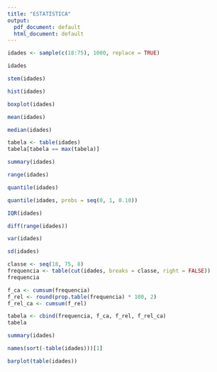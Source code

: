 ```yaml
---
title: "ESTATÍSTICA"
output:
  pdf_document: default
  html_document: default
---
```


```r
idades <- sample(c(18:75), 1000, replace = TRUE)
```

```r
idades
```

```r
stem(idades)
```

```r
hist(idades)
```

```r
boxplot(idades)
```
```r
mean(idades)
```

```r
median(idades)
```

```r
tabela <- table(idades)
tabela[tabela == max(tabela)]
```
```r
summary(idades)
```

```r
range(idades)
```

```r
quantile(idades)
```

```r
quantile(idades, probs = seq(0, 1, 0.10))
```
```r
IQR(idades)
```
```r
diff(range(idades))
```
```r
var(idades)
```
```r
sd(idades)
```

```r
classe <- seq(18, 75, 8)
frequencia <- table(cut(idades, breaks = classe, right = FALSE))
frequencia
```

```r
f_ca <- cumsum(frequencia)
f_rel <- round(prop.table(frequencia) * 100, 2)
f_rel_ca <- cumsum(f_rel)
```

```r
tabela <- cbind(frequencia, f_ca, f_rel, f_rel_ca)
tabela
```
```r
summary(idades)
```
```r
names(sort(-table(idades)))[1]
```
```r
barplot(table(idades))
```


